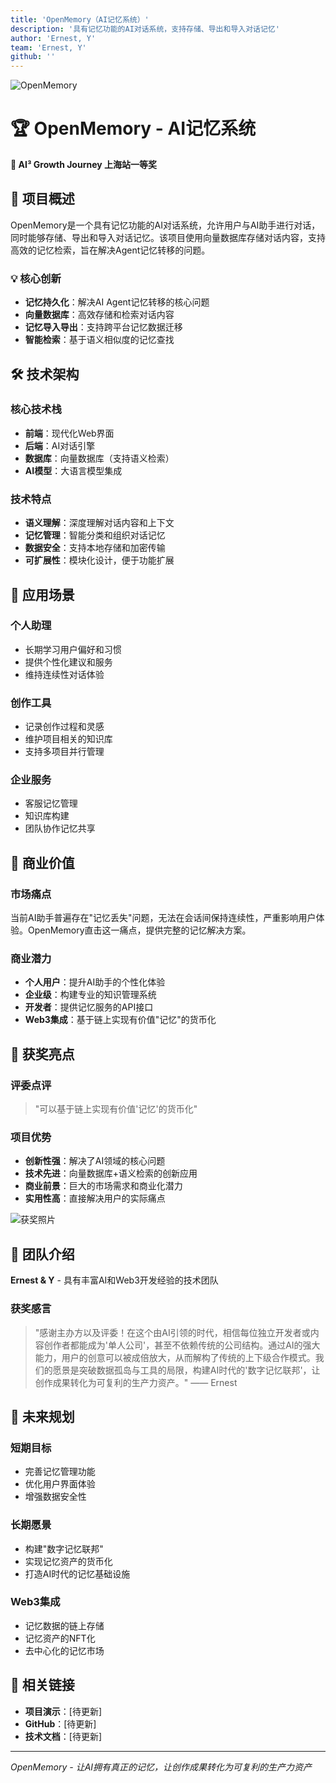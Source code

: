 ```yaml
---
title: 'OpenMemory（AI记忆系统）'
description: '具有记忆功能的AI对话系统，支持存储、导出和导入对话记忆'
author: 'Ernest, Y'
team: 'Ernest, Y'
github: ''
---
```


![OpenMemory](https://mmbiz.qpic.cn/mmbiz_png/jUHc0fJnsALHqslCCicm3YHaiaKdeJP78ibyqjFkCo3n9DfoDttGcP9dKYWhpKNiaBcokwl1T84bB2GOichLjzzzZSQ/640?wx_fmt=png&from=appmsg)

# 🏆 OpenMemory - AI记忆系统

**🥇 AI³ Growth Journey 上海站一等奖**

## 🌟 项目概述

OpenMemory是一个具有记忆功能的AI对话系统，允许用户与AI助手进行对话，同时能够存储、导出和导入对话记忆。该项目使用向量数据库存储对话内容，支持高效的记忆检索，旨在解决Agent记忆转移的问题。

### 💡 核心创新

- **记忆持久化**：解决AI Agent记忆转移的核心问题
- **向量数据库**：高效存储和检索对话内容
- **记忆导入导出**：支持跨平台记忆数据迁移
- **智能检索**：基于语义相似度的记忆查找

## 🛠️ 技术架构

### 核心技术栈
- **前端**：现代化Web界面
- **后端**：AI对话引擎
- **数据库**：向量数据库（支持语义检索）
- **AI模型**：大语言模型集成

### 技术特点
- **语义理解**：深度理解对话内容和上下文
- **记忆管理**：智能分类和组织对话记忆
- **数据安全**：支持本地存储和加密传输
- **可扩展性**：模块化设计，便于功能扩展

## 🎯 应用场景

### 个人助理
- 长期学习用户偏好和习惯
- 提供个性化建议和服务
- 维持连续性对话体验

### 创作工具
- 记录创作过程和灵感
- 维护项目相关的知识库
- 支持多项目并行管理

### 企业服务
- 客服记忆管理
- 知识库构建
- 团队协作记忆共享

## 💼 商业价值

### 市场痛点
当前AI助手普遍存在"记忆丢失"问题，无法在会话间保持连续性，严重影响用户体验。OpenMemory直击这一痛点，提供完整的记忆解决方案。

### 商业潜力
- **个人用户**：提升AI助手的个性化体验
- **企业级**：构建专业的知识管理系统
- **开发者**：提供记忆服务的API接口
- **Web3集成**：基于链上实现有价值"记忆"的货币化

## 🏅 获奖亮点

### 评委点评
> "可以基于链上实现有价值'记忆'的货币化"

### 项目优势
- **创新性强**：解决了AI领域的核心问题
- **技术先进**：向量数据库+语义检索的创新应用
- **商业前景**：巨大的市场需求和商业化潜力
- **实用性高**：直接解决用户的实际痛点

![获奖照片](https://mmbiz.qpic.cn/mmbiz_jpg/jUHc0fJnsALHqslCCicm3YHaiaKdeJP78ibccxERN7prQP4dhCEeOfvFjYsClX4drjruf6gNjVhcibiaVY3EibjVRTdg/640?wx_fmt=jpeg)

## 👥 团队介绍

**Ernest & Y** - 具有丰富AI和Web3开发经验的技术团队

### 获奖感言
> "感谢主办方以及评委！在这个由AI引领的时代，相信每位独立开发者或内容创作者都能成为'单人公司'，甚至不依赖传统的公司结构。通过AI的强大能力，用户的创意可以被成倍放大，从而解构了传统的上下级合作模式。我们的愿景是突破数据孤岛与工具的局限，构建AI时代的'数字记忆联邦'，让创作成果转化为可复利的生产力资产。" —— Ernest

## 🚀 未来规划

### 短期目标
- 完善记忆管理功能
- 优化用户界面体验
- 增强数据安全性

### 长期愿景
- 构建"数字记忆联邦"
- 实现记忆资产的货币化
- 打造AI时代的记忆基础设施

### Web3集成
- 记忆数据的链上存储
- 记忆资产的NFT化
- 去中心化的记忆市场

## 🔗 相关链接

- **项目演示**：[待更新]
- **GitHub**：[待更新]
- **技术文档**：[待更新]

---

*OpenMemory - 让AI拥有真正的记忆，让创作成果转化为可复利的生产力资产* 